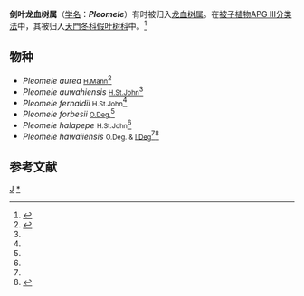 {{Automatic taxobox
| taxon = Pleomele
| image = Starr 030222-0004 Pleomele auwahiensis.jpg
| image_caption = ''[[Pleomele_auwahiensis|Pleomele auwahiensis]]''
| authority = [[理查德·安东尼·索尔兹伯里|Salisb.]]
| genus = ''''剑叶龙血树属''' ''''
| subdivision_ranks = [[种|种]]
| subdivision = 见正文
}}

'''剑叶龙血树属'''（[[学名|学名]]：'''''Pleomele'''''）有时被归入[[龙血树属|龙血树属]]{{small|（''Dracaena''）}}。在[[被子植物APG_III分类法|被子植物APG III分类法]]中，其被归入[[天門冬科|天門冬科]][[假叶树科|假叶树科]]中。<ref>{{Cite journal |last=Chase |first=M.W. |last2=Reveal |first2=J.L. |last3=Fay |first3=M.F. |year=2009 |title=A subfamilial classification for the expanded asparagalean families Amaryllidaceae, Asparagaceae and Xanthorrhoeaceae |journal=Botanical Journal of the Linnean Society |volume=161 |issue=2 |pages=132–136 |doi=10.1111/j.1095-8339.2009.00999.x|lastauthoramp=yes |postscript=<!-- Bot inserted parameter. Either remove it; or change its value to "." for the cite to end in a ".", as necessary. --> }}</ref>

== 物种 ==
*''Pleomele aurea'' <small>[[H.Mann|H.Mann]]</small><ref name="Bishop">{{Cite web |url=http://www2.bishopmuseum.org/ethnobotanydb/resultsdetailed.asp?search=hala_pepe |title=hala pepe, ieie, kuha{{Okina}}o, ku la |work=Hawaiian Ethnobotany Online Database |publisher=Bernice P. Bishop Museum |accessdate=2009-11-20 }}{{dead link|date=2017年11月 |bot=InternetArchiveBot |fix-attempted=yes }}</ref>
*''Pleomele auwahiensis'' <small>[[H.St.John|H.St.John]]</small><ref name="Bishop" />
*''Pleomele fernaldii'' <small>H.St.John</small><ref name="Bishop" />
*''Pleomele forbesii'' <small>[[O.Deg.|O.Deg.]]</small><ref name="Bishop" />
*''Pleomele halapepe'' <small>H.St.John</small><ref name="Bishop" />
*''Pleomele hawaiiensis'' <small>O.Deg. & [[I.Deg|I.Deg]]</small><ref name="Bishop" /><ref>{{cite web |url=http://plants.usda.gov/java/profile?symbol=PLEOM |title=''Pleomele'' Salisb. hala pepe |work=PLANTS Database |publisher=United States Department of Agriculture |accessdate=2009-11-20 |archive-date=2013-05-31 |archive-url=https://web.archive.org/web/20130531044931/http://plants.usda.gov/java/profile?symbol=PLEOM |dead-url=no }}</ref>

== 参考文献 ==
{{reflist}}

{{植物小作品}}
{{taxonbar}}
[[Category:假叶树科|J]]
[[Category:剑叶龙血树属|*]]